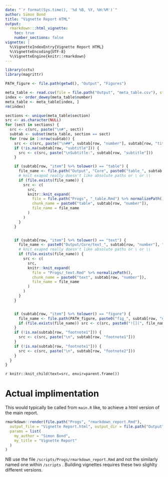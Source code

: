 ```yaml
---
date: "`r format(Sys.time(), '%d %B, %Y, %H:%M')`"
author: Simon Bond
title: "Vignette Report HTML"
output: 
  rmarkdown:::html_vignette:
    toc: true
    number_sections: false
vignette: |
  %\VignetteIndexEntry{Vignette Report HTML} 
  %\VignetteEncoding{UTF-8} 
  %\VignetteEngine{knitr::rmarkdown}
---
```




```r
library(cctu)
library(magrittr)

PATH_figure <- file.path(getwd(), "Output", "Figures")

meta_table <- read.csv(file = file.path("Output", "meta_table.csv"), stringsAsFactors = FALSE)
index <- order_dewey(meta_table$number)
meta_table <- meta_table[index, ]
rm(index)

sections <- unique(meta_table$section)
src <- as.character(NULL)
for (sect in sections) {
  src <- c(src, paste("\n#", sect))
  subtab <- subset(meta_table, section == sect)
  for (row in 1:nrow(subtab)) {
    src <- c(src, paste("\n##", subtab[row, "number"], subtab[row, "title"], "\nPopulation:", subtab[row, "population"]))
    if (!is.na(subtab[row, "subtitle"])) {
      src <- c(src, paste("\nSubtitle:", subtab[row, "subtitle"]))
    }

    if (subtab[row, "item"] %>% tolower() == "table") {
      file_name <- file.path("Output", "Core", paste0("table_", subtab[row, "number"], ".xml"))
      # knit exapnd really doesn't like absolute paths or \ or \\
      if (file.exists(file_name)) {
        src <- c(
          src,
          knitr::knit_expand(
            file = file.path("Progs", "_table.Rmd") %>% normalizePath(),
            chunk_name = paste0("table", subtab[row, "number"]),
            file_name = file_name
          )
        )
      }
    }


    if (subtab[row, "item"] %>% tolower() == "text") {
      file_name <- paste0("Output/Core/text_", subtab[row, "number"], ".xml")
      # knit exapnd really doesn't like absolute paths or \ or \\
      if (file.exists(file_name)) {
        src <- c(
          src,
          knitr::knit_expand(
            file = "Progs/_text.Rmd" %>% normalizePath(),
            chunk_name = paste0("text", subtab[row, "number"]),
            file_name = file_name
          )
        )
      }
    }


    if (subtab[row, "item"] %>% tolower() == "figure") {
      file_name <- file.path(PATH_figure, paste0("fig_", subtab[row, "number"], ".png"))
      if (file.exists(file_name)) src <- c(src, paste0("![](", file_name, ") \n"))
    }
    if (!is.na(subtab[row, "footnote1"])) {
      src <- c(src, paste("\n", subtab[row, "footnote1"]))
    }
    if (!is.na(subtab[row, "footnote1"])) {
      src <- c(src, paste("\n", subtab[row, "footnote2"]))
    }
  }
}
```


`r knitr::knit_child(text=src, envir=parent.frame())`


# Actual implimentation

This would typically be called from `main.R` like, to achieve a html version of the main report. 

```r
rmarkdown::render(file.path("Progs", "rmarkdown_report.Rmd"),
  output_file = "Vignette Report.html", output_dir = file.path("Output", "Reports"),
  params = list(
    my_author = "Simon Bond",
    my_title = "Vignette Report"
  )
)
```

NB use the file `/scripts/Progs/rmarkdown_report.Rmd` and not the similarly named one within `/scripts` . Building vignettes requires these two slighlty different versions. 


